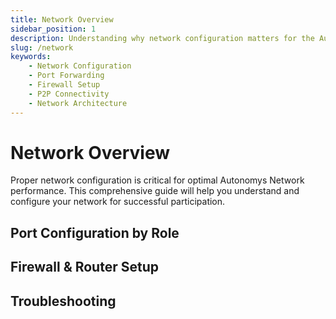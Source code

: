 ```yaml
---
title: Network Overview
sidebar_position: 1
description: Understanding why network configuration matters for the Autonomys Network
slug: /network
keywords:
    - Network Configuration
    - Port Forwarding
    - Firewall Setup
    - P2P Connectivity
    - Network Architecture
---
```



# Network Overview

Proper network configuration is critical for optimal Autonomys Network performance. This comprehensive guide will help you understand and configure your network for successful participation.

## Port Configuration by Role

<div className="resource-cards">
  <ResourceCard
    to="/network/port-config/space-acres"
    title="Space Acres"
    subtitle="Simple 2-port setup for GUI farming"
    icon={ICONS.FARMER}
  />

  <ResourceCard
    to="/network/port-config/cli"
    title="CLI"
    subtitle="3-port setup for node + farmer"
    icon={ICONS.SETTINGS}
  />

  <ResourceCard
    to="/network/port-config/domain-operator"
    title="Domain Operator"
    subtitle="Multi-port execution layer setup"
    icon={ICONS.OPERATOR}
  />

  <ResourceCard
    to="/network/port-config/farming-cluster"
    title="Farming Cluster"
    subtitle="Large-scale multi-machine deployments"
    icon={ICONS.NETWORK}
  />

  <ResourceCard
    to="/network/port-config/timekeeper"
    title="Timekeeper"
    subtitle="Proof-of-Time node configuration"
    icon={ICONS.TIMEKEEPER}
  />

  <ResourceCard
    to="/network/port-config/multi-network"
    title="Multi-Network"
    subtitle="Mainnet + testnet simultaneous setup"
    icon={ICONS.NETWORK}
  />

  <ResourceCard
    to="/network/port-config/public-rpc"
    title="Public RPC Server"
    subtitle="Infrastructure service setup"
    icon={ICONS.WEB}
  />
</div>

## Firewall & Router Setup

<div className="resource-cards">
  <ResourceCard
    to="/network/firewall/router-config"
    title="Router Configuration"
    subtitle="Port forwarding for all router brands"
    icon={ICONS.FIREWALL}
  />

  <ResourceCard
    to="/network/firewall/os"
    title="OS Firewalls"
    subtitle="Windows, Linux, and macOS setup"
    icon={ICONS.SHIELD}
  />
</div>

## Troubleshooting

<div className="resource-cards">
  <ResourceCard
    to="/network/connectivity-issues"
    title="Connectivity Issues"
    subtitle="Diagnose and fix network problems"
    icon={ICONS.SEARCH}
  />
</div>

